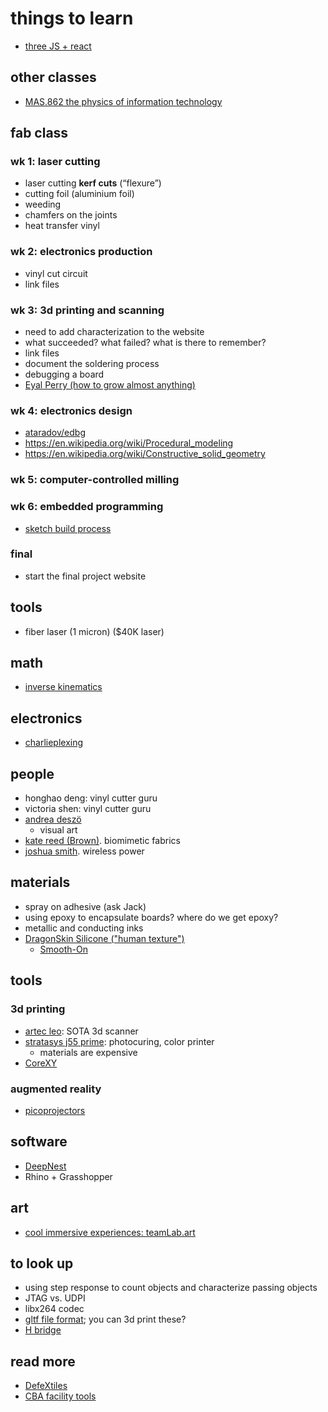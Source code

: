 # things to learn

- [three JS + react](https://kahilnaytondev.medium.com/use-three-js-with-react-to-build-modern-sites-with-3d-graphics-cdfdf26b1410)

## other classes
- [MAS.862 the physics of information technology](https://fab.cba.mit.edu/classes/862.19/index.html)

## fab class

### wk 1: laser cutting
- laser cutting **kerf cuts** (&ldquo;flexure&rdquo;)
- cutting foil (aluminium foil)
- weeding
- chamfers on the joints
- heat transfer vinyl

### wk 2: electronics production
- vinyl cut circuit
- link files

### wk 3: 3d printing and scanning
- need to add characterization to the website
- what succeeded? what failed? what is there to remember?
- link files
- document the soldering process
- debugging a board
- [Eyal Perry (how to grow almost anything)](http://fab.cba.mit.edu/classes/S61.20/student_site/Eyal%20Perry/index.html)

### wk 4: electronics design
- [ataradov/edbg](https://github.com/ataradov/edbg)
- https://en.wikipedia.org/wiki/Procedural_modeling
- https://en.wikipedia.org/wiki/Constructive_solid_geometry

### wk 5: computer-controlled milling

### wk 6: embedded programming
- [sketch build process](https://arduino.github.io/arduino-cli/0.19/sketch-build-process/)

### final
- start the final project website

## tools
- fiber laser (1 micron) ($40K laser)

## math
- [inverse kinematics](https://medium.com/unity3danimation/overview-of-inverse-kinematics-9769a43ba956)

## electronics
- [charlieplexing](https://en.wikipedia.org/wiki/Charlieplexing)

## people
- honghao deng: vinyl cutter guru
- victoria shen: vinyl cutter guru
- [andrea deszö](http://andreadezso.com/)
  - visual art
- [kate reed (Brown)](https://www.biomimetic.io/). biomimetic fabrics
- [joshua smith](https://www.cs.washington.edu/people/faculty/jrs). wireless power

## materials
- spray on adhesive (ask Jack)
- using epoxy to encapsulate boards? where do we get epoxy?
- metallic and conducting inks
- [DragonSkin Silicone ("human texture")](https://www.smooth-on.com/product-line/dragon-skin/)
  - [Smooth-On](https://www.smooth-on.com/)

## tools

### 3d printing
- [artec leo](https://www.artec3d.com/portable-3d-scanners/artec-leo): SOTA 3d scanner
- [stratasys j55 prime](https://www.stratasys.com/3d-printers/j55-prime): photocuring, color printer
  - materials are expensive
- [CoreXY](https://creality3d.shop/blogs/choose-your-3d-printer/core-xy-vs-cartesian)

### augmented reality
- [picoprojectors](https://www.amazon.com/pico-projector/s?k=pico+projector)

## software
- [DeepNest](https://deepnest.io/)
- Rhino + Grasshopper

## art
- [cool immersive experiences: teamLab.art](https://www.teamlab.art/)

## to look up
- using step response to count objects and characterize passing objects
- JTAG vs. UDPI
- libx264 codec
- [gltf file format](https://en.wikipedia.org/wiki/GlTF); you can 3d print these?
- [H bridge](https://en.wikipedia.org/wiki/H-bridge)

## read more
- [DefeXtiles](https://www.media.mit.edu/projects/defextiles/overview/)
- [CBA facility tools](https://cba.mit.edu/tools/index.html)